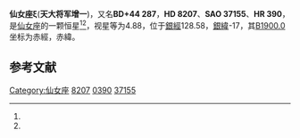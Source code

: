 {{Starbox begin
| name = 仙女座ξ(天大将军增一)
}}
{{Starbox observe
| epoch = [[J2000.0|J2000.0]]
| constell = [[仙女座|仙女座]]<ref name=SIMBAD>{{cite web
 | url=http://simbad.u-strasbg.fr/simbad/sim-id?Ident=HR+390
 | title=Pulsating variable Star
 | publisher=Centre de Données astronomiques de Strasbourg
 | work=SIMBAD
 | accessdate=2012-07-13
 | archive-date=2019-07-31
 | archive-url=https://web.archive.org/web/20190731221208/http://simbad.u-strasbg.fr/simbad/sim-id?Ident=HR+390
 | dead-url=no
 }}</ref><ref name=DATA>{{cite web
 | url=http://vizier.u-strasbg.fr/viz-bin/VizieR-5?-out.add=.&-source=5050&-corr=PK=HR&-out.max=9999&HR=390
 | title=VizieR Detailed Page
 | accessdate=2012-07-13
 | archive-date=2016-03-05
 | archive-url=https://web.archive.org/web/20160305003620/http://vizier.u-strasbg.fr/viz-bin/VizieR-5?-out.add=.&-source=5050&-corr=PK=HR&-out.max=9999&HR=390
 | dead-url=no
 }}</ref>
| 星官 = 
| ra = {{RA|1|22|20.4}}<ref name=SIMBAD /><ref name=DATA />
| dec = {{DEC|+45|31|44}}<ref name=SIMBAD /><ref name=DATA />
| appmag_v = 4.88<ref name=SIMBAD /><ref name=DATA />
}}
{{Starbox character
| class = K0-IIIb<ref name=SIMBAD /><ref name=DATA />
| b-v = 1.08<ref name=SIMBAD /><ref name=DATA />
| u-b = 0.99<ref name=SIMBAD /><ref name=DATA />
| r-i = 0.53<ref name=SIMBAD /><ref name=DATA />
| variable = 
}}
{{Starbox astrometry
| radial_v = 0.99
| prop_mo_ra = -13
| parallax = 0.026
| p_error = 
}}
{{Starbox catalog
| names =BD+44 287，[[SAO星表|SAO]] 37155，[[HD星表|HD]] 8207，[[HR星表|HR]] 390}}
{{Starbox reference |Simbad=HR+390}}
{{Starbox end}}

'''仙女座ξ'''('''天大将军增一''')，又名'''BD+44 287'''，'''HD 8207'''、'''SAO 37155'''、'''HR 390'''，是[[仙女座|仙女座]]的一颗恒星<ref name=SIMBAD /><ref name=DATA />，视星等为4.88，位于[[銀道座標系|銀經]]128.58，[[銀道座標系|銀緯]]-17，其[[B1900.0|B1900.0]]坐标为赤經{{RA|1|16|26.9}}，赤緯{{DEC|+45|-17|17}}。

== 参考文献 ==
{{reflist}}

{{star-stub}}

{{仙女座恒星}}
[[Category:仙女座|Category:仙女座]]
[[Category:HD和HDE天體|8207]]
[[Category:HR天體|0390]]
[[Category:SAO天體|37155]]